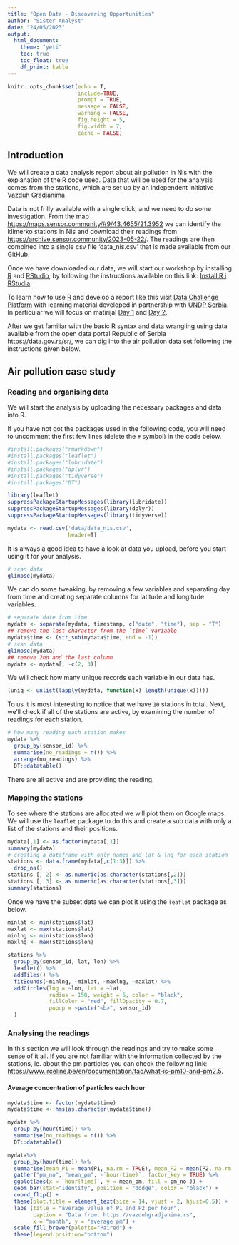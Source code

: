 ```yaml
---
title: "Open Data - Discovering Opportunities"
author: "Sister Analyst"
date: "24/05/2023"
output: 
  html_document:
    theme: "yeti"
    toc: true
    toc_float: true
    df_print: kable
---
```


```r
knitr::opts_chunk$set(echo = T,
                      include=TRUE,
                      prompt = TRUE,
                      message = FALSE,
                      warning = FALSE,
                      fig.height = 5,
                      fig.width = 7,
                      cache = FALSE)
```

## Introduction

We will create a data analysis report about air pollution in Nis with the explanation of the R code used. Data that will be used for the analysis comes from the stations, which are set up by an independent initiative [Vazduh Gradjanima](https://vazduhgradjanima.rs) 

Data is not frilly available with a single click, and we need to do some investigation. From the map <https://maps.sensor.community/#9/43.4655/21.3952> we can identify the klimerko stations in Nis and download their readings from <https://archive.sensor.community/2023-05-22/>. The readings are then combined into a single csv file 'data_nis.csv' that is made available from our GitHub. 

Once we have downloaded our data, we will start our workshop by installing [R](https://r-project.org) and [RStudio](https://www.rstudio.com), by following the instructions available on this link: [Install R i RStudia](https://instalirajr.netlify.app).

To learn how to use [R](https://cran.r-project.org/) and develop a report like this visit [Data Challenge Platform](https://datachallengewithr.rbind.io) with learning material developed in partnership with [UNDP Serbia](http://www.rs.undp.org). In particular we will focus on matirijal [Day 1](https://datachallengewithr.rbind.io/day1/) and [Day 2](https://datachallengewithr.rbind.io/day2/).

After we get familiar with the basic R syntax and data wrangling using data available from the open data portal Republic of Serbia https://data.gov.rs/sr/, we can dig into the air pollution data set following the instructions given below.  

## Air pollution case study

### Reading and organising data

We will start the analysis by uploading the necessary packages and data into R.

If you have not got the packages used in the following code, you will need to uncomment the first few lines (delete the `#` symbol) in the code below.

```r
#install.packages("rmarkdown")
#install.packages("leaflet")
#install.packages("lubridate")
#install.packages("dplyr")
#install.packages("tidyverse")
#install.packages("DT")

library(leaflet)
suppressPackageStartupMessages(library(lubridate))
suppressPackageStartupMessages(library(dplyr))
suppressPackageStartupMessages(library(tidyverse))

mydata <- read.csv('data/data_nis.csv', 
                   header=T) 
```

It is always a good idea to have a look at data you upload, before you start using it for your analysis.
```r
# scan data
glimpse(mydata)
```

We can do some tweaking, by removing a few variables and separating day from time and creating separate columns for latitude and longitude variables.
```r
# separate date from time
mydata <- separate(mydata, timestamp, c("date", "time"), sep = "T")
## remove the last character from the `time` variable
mydata$time <- (str_sub(mydata$time, end = -1))
# scan data
glimpse(mydata)
## remove 2nd and the last column
mydata <- mydata[, -c(2, 3)]
```

We will check how many unique records each variable in our data has.
```r
(uniq <- unlist(lapply(mydata, function(x) length(unique(x)))))
```

To us it is most interesting to notice that we have `10` stations in total. Next, we'll check if all of the stations are active, by examining the number of readings for each station.

```r
# how many reading each station makes
mydata %>%
  group_by(sensor_id) %>%
  summarise(no_readings = n()) %>%
  arrange(no_readings) %>% 
  DT::datatable()
```

There are all active and are providing the reading. 

### Mapping the stations

To see where the stations are allocated we will plot them on Google maps. We will use the `leaflet` package to do this and create a sub data with only a list of the stations and their positions.

```r
mydata[,1] <- as.factor(mydata[,1])
summary(mydata)
# creating a dataframe with only names and lat & lng for each station
stations <- data.frame(mydata[,c(1:3)]) %>% 
  drop_na()
stations [, 2] <- as.numeric(as.character(stations[,2]))
stations [, 3] <- as.numeric(as.character(stations[,3]))
summary(stations)
```

Once we have the subset data we can plot it using the `leaflet` package as below.

```r
minlat <- min(stations$lat)
maxlat <- max(stations$lat)
minlng <- min(stations$lon)
maxlng <- max(stations$lon)

stations %>% 
  group_by(sensor_id, lat, lon) %>% 
  leaflet() %>% 
  addTiles() %>%
  fitBounds(~minlng, ~minlat, ~maxlng, ~maxlat) %>% 
  addCircles(lng = ~lon, lat = ~lat,
             radius = 150, weight = 5, color = "black",
             fillColor = "red", fillOpacity = 0.7,  
             popup = ~paste("<b>", sensor_id)
  ) 
```

### Analysing the readings

In this section we will look through the readings and try to make some sense of it all.
If you are not familiar with the information collected by the stations, ie. about the pm particles you can check the following link:  <https://www.irceline.be/en/documentation/faq/what-is-pm10-and-pm2.5>.


#### Average concentration of particles each hour
```r
mydata$time <- factor(mydata$time)
mydata$time <- hms(as.character(mydata$time))

mydata %>% 
  group_by(hour(time)) %>% 
  summarise(no_readings = n()) %>% 
  DT::datatable()

mydata%>% 
  group_by(hour(time)) %>%
  summarise(mean_P1 = mean(P1, na.rm = TRUE), mean_P2 = mean(P2, na.rm = TRUE)) %>% 
  gather("pm_no", "mean_pm", -`hour(time)`, factor_key = TRUE) %>% 
  ggplot(aes(x = `hour(time)`, y = mean_pm, fill = pm_no )) +
  geom_bar(stat="identity", position = "dodge", color = "black") +
  coord_flip() +
  theme(plot.title = element_text(size = 14, vjust = 2, hjust=0.5)) +
  labs (title = "average value of P1 and P2 per hour", 
        caption = "Data from: https://vazduhgradjanima.rs", 
        x = "month", y = "average pm") +
  scale_fill_brewer(palette="Paired") + 
  theme(legend.position="bottom") 
```


